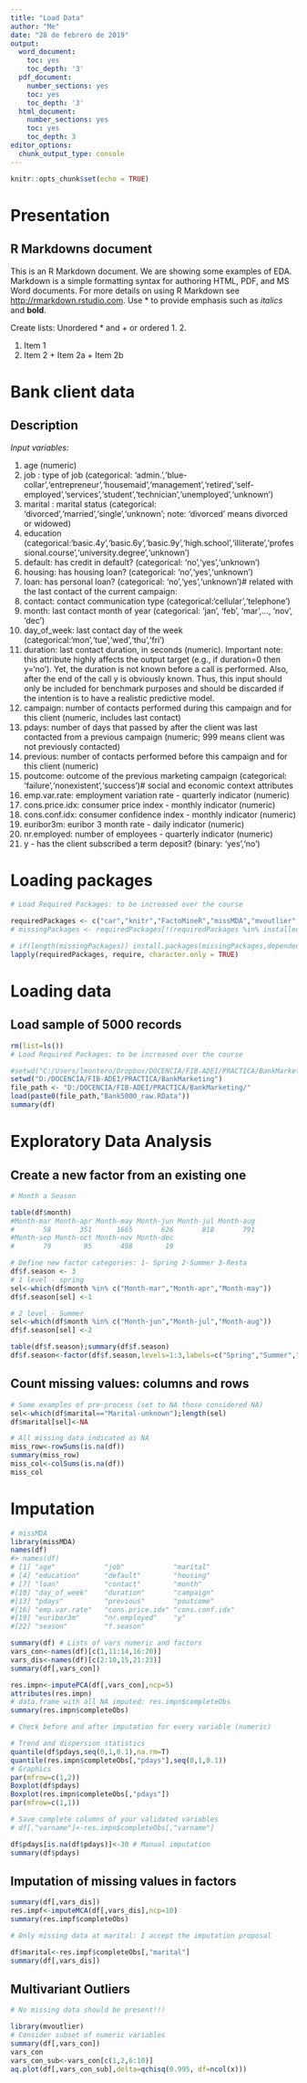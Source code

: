 ---
title: "Load Data"
author: "Me"
date: "28 de febrero de 2019"
output:
  word_document:
    toc: yes
    toc_depth: '3'
  pdf_document:
    number_sections: yes
    toc: yes
    toc_depth: '3'
  html_document:
    number_sections: yes
    toc: yes
    toc_depth: 3
editor_options:
  chunk_output_type: console
---

```{r setup, include=FALSE}
knitr::opts_chunk$set(echo = TRUE)
```

# Presentation
## R Markdowns document

This is an R Markdown document. 
We are showing some examples of EDA. Markdown is a simple formatting syntax for authoring HTML, PDF, and MS Word documents. For more details on using R Markdown see <http://rmarkdown.rstudio.com>. Use * to provide emphasis such as *italics* and **bold**.

Create lists: Unordered * and +     or   ordered   1. 2.  

  1. Item 1
  2. Item 2
    + Item 2a
    + Item 2b


# Bank client data

## Description 

*Input variables:*

  1. age (numeric)
  2. job : type of job (categorical: 'admin.','blue-collar','entrepreneur','housemaid','management','retired','self-employed','services','student','technician','unemployed','unknown')
  3. marital : marital status (categorical: 'divorced','married','single','unknown'; note: 'divorced' means divorced or widowed)
  4. education (categorical:'basic.4y','basic.6y','basic.9y','high.school','illiterate','professional.course','university.degree','unknown')
  5. default: has credit in default? (categorical: 'no','yes','unknown')
  6. housing: has housing loan? (categorical: 'no','yes','unknown')
  7. loan: has personal loan? (categorical: 'no','yes','unknown')# related with the last contact of the current campaign:
  8. contact: contact communication type (categorical:'cellular','telephone')
  9. month: last contact month of year (categorical: 'jan', 'feb', 'mar',..., 'nov', 'dec')
  10. day_of_week: last contact day of the week (categorical:'mon','tue','wed','thu','fri')
  11. duration: last contact duration, in seconds (numeric). Important note: this attribute highly affects the output target (e.g., if duration=0 then y='no'). Yet, the duration is not known before a call is performed. Also, after the end of the call y is obviously known. Thus, this input should only be included for benchmark purposes and should be discarded if the intention is to have a realistic predictive model.
  12. campaign: number of contacts performed during this campaign and for this client (numeric, includes last contact)
  13. pdays: number of days that passed by after the client was last contacted from a previous campaign (numeric; 999 means client was not previously contacted)
  14. previous: number of contacts performed before this campaign and for this client (numeric)
  15. poutcome: outcome of the previous marketing campaign (categorical: 'failure','nonexistent','success')# social and economic context attributes
  16. emp.var.rate: employment variation rate - quarterly indicator (numeric)
  17. cons.price.idx: consumer price index - monthly indicator (numeric)
  18. cons.conf.idx: consumer confidence index - monthly indicator (numeric)
  19. euribor3m: euribor 3 month rate - daily indicator (numeric)
  20. nr.employed: number of employees - quarterly indicator (numeric)
  21. y - has the client subscribed a term deposit? (binary: 'yes','no')

# Loading packages

```{r, include=FALSE}
# Load Required Packages: to be increased over the course

requiredPackages <- c("car","knitr","FactoMineR","missMDA","mvoutlier","chemometrics")
# missingPackages <- requiredPackages[!(requiredPackages %in% installed.packages()[,"Package"])]   # At home

# if(length(missingPackages)) install.packages(missingPackages,dependencies = TRUE, lib.loc="C:/Program Files/R/R-3.5.2/library") # At home
lapply(requiredPackages, require, character.only = TRUE)

```

# Loading data

## Load sample of 5000 records

```{r}
rm(list=ls())
# Load Required Packages: to be increased over the course

#setwd("C:/Users/lmontero/Dropbox/DOCENCIA/FIB-ADEI/PRACTICA/BankMarketing")
setwd("D:/DOCENCIA/FIB-ADEI/PRACTICA/BankMarketing")
file_path <- "D:/DOCENCIA/FIB-ADEI/PRACTICA/BankMarketing/"
load(paste0(file_path,"Bank5000_raw.RData"))
summary(df)
```

# Exploratory Data Analysis

## Create a new factor from an existing one

```{r}
# Month a Season

table(df$month)
#Month-mar Month-apr Month-may Month-jun Month-jul Month-aug 
#       58       351      1665       626       818       791 
#Month-sep Month-oct Month-nov Month-dec 
#       79        95       498        19 

# Define new factor categories: 1- Spring 2-Summer 3-Resta
df$f.season <- 3
# 1 level - spring 
sel<-which(df$month %in% c("Month-mar","Month-apr","Month-may"))
df$f.season[sel] <-1

# 2 level - Summer 
sel<-which(df$month %in% c("Month-jun","Month-jul","Month-aug"))
df$f.season[sel] <-2

table(df$f.season);summary(df$f.season)
df$f.season<-factor(df$f.season,levels=1:3,labels=c("Spring","Summer","Aut-Win"))

```

## Count missing values: columns and rows

```{r}

# Some examples of pre-process (set to NA those considered NA)
sel<-which(df$marital=="Marital-unknown");length(sel)
df$marital[sel]<-NA

# All missing data indicated as NA
miss_row<-rowSums(is.na(df))
summary(miss_row)
miss_col<-colSums(is.na(df))
miss_col

```

# Imputation

```{r}
# missMDA
library(missMDA)
names(df)
#> names(df)
# [1] "age"            "job"            "marital"       
# [4] "education"      "default"        "housing"       
# [7] "loan"           "contact"        "month"         
#[10] "day_of_week"    "duration"       "campaign"      
#[13] "pdays"          "previous"       "poutcome"      
#[16] "emp.var.rate"   "cons.price.idx" "cons.conf.idx" 
#[19] "euribor3m"      "nr.employed"    "y"             
#[22] "season"         "f.season"      

summary(df) # Lists of vars numeric and factors
vars_con<-names(df)[c(1,11:14,16:20)]
vars_dis<-names(df)[c(2:10,15,21:23)]
summary(df[,vars_con])

res.impn<-imputePCA(df[,vars_con],ncp=5)
attributes(res.impn)
# data.frame with all NA imputed: res.impn$completeObs
summary(res.impn$completeObs)

# Check before and after imputation for every variable (numeric)

# Trend and dispersion statistics
quantile(df$pdays,seq(0,1,0.1),na.rm=T)
quantile(res.impn$completeObs[,"pdays"],seq(0,1,0.1))
# Graphics
par(mfrow=c(1,2))
Boxplot(df$pdays)
Boxplot(res.impn$completeObs[,"pdays"])
par(mfrow=c(1,1))

# Save complete columns of your validated variables
# df[,"varname"]<-res.impn$completeObs[,"varname"]

df$pdays[is.na(df$pdays)]<-30 # Manual imputation
summary(df$pdays)

```

## Imputation of missing values in factors

```{r}
summary(df[,vars_dis])
res.impf<-imputeMCA(df[,vars_dis],ncp=10)
summary(res.impf$completeObs)

# Only missing data at marital: I accept the imputation proposal

df$marital<-res.impf$completeObs[,"marital"]
summary(df[,vars_dis])

```

## Multivariant Outliers

```{r}
# No missing data should be present!!!

library(mvoutlier)
# Consider subset of numeric variables
summary(df[,vars_con])
vars_con
vars_con_sub<-vars_con[c(1,2,6:10)]
aq.plot(df[,vars_con_sub],delta=qchisq(0.995, df=ncol(x)))

```
